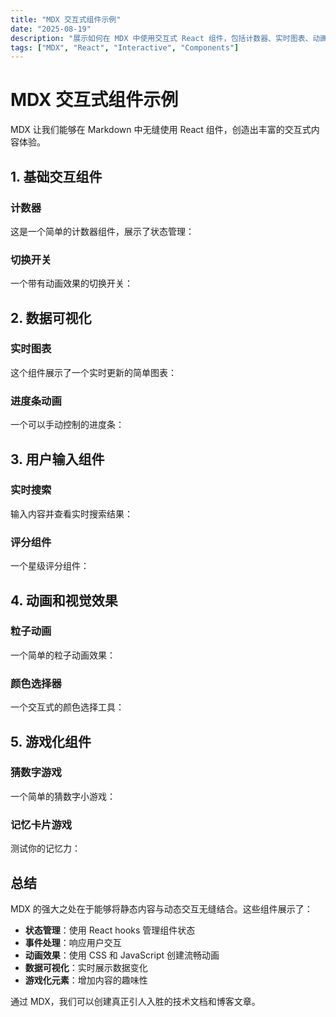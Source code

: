 ```yaml
---
title: "MDX 交互式组件示例"
date: "2025-08-19"
description: "展示如何在 MDX 中使用交互式 React 组件，包括计数器、实时图表、动画效果等"
tags: ["MDX", "React", "Interactive", "Components"]
---
```


# MDX 交互式组件示例

MDX 让我们能够在 Markdown 中无缝使用 React 组件，创造出丰富的交互式内容体验。

## 1. 基础交互组件

### 计数器
这是一个简单的计数器组件，展示了状态管理：

<Counter />

### 切换开关
一个带有动画效果的切换开关：

<Toggle />

## 2. 数据可视化

### 实时图表
这个组件展示了一个实时更新的简单图表：

<LiveChart />

### 进度条动画
一个可以手动控制的进度条：

<ProgressBar />

## 3. 用户输入组件

### 实时搜索
输入内容并查看实时搜索结果：

<LiveSearch />

### 评分组件
一个星级评分组件：

<StarRating />

## 4. 动画和视觉效果

### 粒子动画
一个简单的粒子动画效果：

<ParticleAnimation />

### 颜色选择器
一个交互式的颜色选择工具：

<ColorPicker />

## 5. 游戏化组件

### 猜数字游戏
一个简单的猜数字小游戏：

<GuessNumber />

### 记忆卡片游戏
测试你的记忆力：

<MemoryGame />

## 总结

MDX 的强大之处在于能够将静态内容与动态交互无缝结合。这些组件展示了：

- **状态管理**：使用 React hooks 管理组件状态
- **事件处理**：响应用户交互
- **动画效果**：使用 CSS 和 JavaScript 创建流畅动画
- **数据可视化**：实时展示数据变化
- **游戏化元素**：增加内容的趣味性

通过 MDX，我们可以创建真正引人入胜的技术文档和博客文章。

